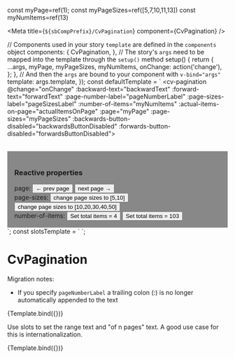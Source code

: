 const myPage=ref(1);
const myPageSizes=ref([5,7,10,11,13])
const myNumItems=ref(13)

<Meta title={`${sbCompPrefix}/CvPagination`} component={CvPagination} />

  // Components used in your story `template` are defined in the `components` object
  components: {
    CvPagination,
  },
  // The story's `args` need to be mapped into the template through the `setup()` method
  setup() {
    return {
      ...args,
      myPage,
      myPageSizes,
      myNumItems,
      onChange: action('change'),
    };
  },
  // And then the `args` are bound to your component with `v-bind="args"`
  template: args.template,
});
const defaultTemplate = `
  <cv-pagination
    @change="onChange"
    :backward-text="backwardText"
    :forward-text="forwardText"
    :page-number-label="pageNumberLabel"
    :page-sizes-label="pageSizesLabel"
    :number-of-items="myNumItems"
    :actual-items-on-page="actualItemsOnPage"
    :page="myPage"
    :page-sizes="myPageSizes"
    :backwards-button-disabled="backwardsButtonDisabled"
    :forwards-button-disabled="forwardsButtonDisabled">
  </cv-pagination>
  <div style="margin-top:2rem; background-color: #888888;  padding:1rem">
    <h3>Reactive properties</h3>
    page: <button @click="myPage--">← prev page</button>
    <button @click="myPage++">next page →</button><br/>
    page-sizes: <button @click="myPageSizes=[5,10]">change page sizes to [5,10]</button>
    <button @click="myPageSizes=[10,20,30,40,50]">change page sizes to [10,20,30,40,50]</button><br/>
    number-of-items: <button @click="myNumItems=4">Set total items = 4</button>
    <button @click="myNumItems=103">Set total items = 103</button>
  </div>
`;
const slotsTemplate = `
<cv-pagination
  @change="onChange"
  :backward-text="backwardText"
  :forward-text="forwardText"
  :page-number-label="pageNumberLabel"
  :page-sizes-label="pageSizesLabel"
  :number-of-items="numberOfItems"
  :actual-items-on-page="actualItemsOnPage"
  :page="page"
  :page-sizes="pageSizes"
  :backwards-button-disabled="backwardsButtonDisabled"
  :forwards-button-disabled="forwardsButtonDisabled">
  <template v-slot:range-text="{scope}">
    <span v-if="locale === 'en'">From {{scope.start}} to {{scope.end}} out of {{scope.items}}</span>
    <span v-else>Del {{scope.start}} al {{scope.end}} de {{scope.items}}</span>
  </template>
  <template v-slot:of-n-pages="{scope}">
    <span v-if="locale === 'en'"> out of {{scope.pages}} pages</span>
    <span v-else> von {{scope.pages}} Seiten</span>
  </template>
  </cv-pagination>
`;

# CvPagination

Migration notes:
- If you specify `pageNumberLabel` a trailing colon (:) is no longer automatically appended to the text

<Canvas>
  <Story
    name="Default"
    parameters={{
      controls: {
        exclude: [
          'default',
          'template',
          'data',
          'range-text',
          'change',
          'of-n-pages',
        ],
      },
      docs: { source: { code: defaultTemplate } },
    }}
    args={{
      data: {},
      template: defaultTemplate,
      backwardText: undefined,
      forwardText: undefined,
      pageNumberLabel: undefined,
      pageSizesLabel: undefined,
      backwardsButtonDisabled: false,
      forwardsButtonDisabled: false,
      actualItemsOnPage: Infinity,
    }}
    argTypes={{
      page: { control: false },
      pageSizes: { control: false },
      numberOfItems: { control: false }
    }}
  >
    {Template.bind({})}
  </Story>
</Canvas>


Use slots to set the range text and "of n pages" text. A good use case for this is internationalization.

<Canvas>
  <Story
    name="Slots"
    parameters={{
      controls: {
        exclude: [
          'default',
          'template',
          'data',
          'change',
          'of-n-pages',
        ],
      },
      docs: { source: { code: slotsTemplate } },
    }}
    args={{
      data: {},
      template: slotsTemplate,
      backwardText: undefined,
      forwardText: undefined,
      pageNumberLabel: undefined,
      pageSizesLabel: undefined,
      numberOfItems: 103,
      page: 2,
      pageSizes: [
        10,
        {
          value: 20,
          selected: true,
        },
        30,
        40,
        50,
      ],
      backwardsButtonDisabled: false,
      forwardsButtonDisabled: false,
      actualItemsOnPage: Infinity,
      locale: 'en'
    }}
    argTypes={{
    }}
  >
    {Template.bind({})}
  </Story>
</Canvas>
